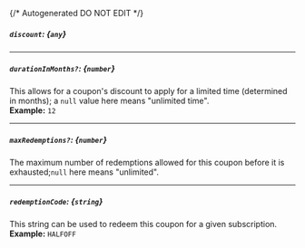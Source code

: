 {/* Autogenerated DO NOT EDIT  */}
##### `discount`: *{`any`}*

---
##### `durationInMonths?`: *{`number`}*
This allows for a coupon's discount to apply for a limited time (determined in months); a `null` value here means "unlimited time".
<br/>
**Example:** `12`

---
##### `maxRedemptions?`: *{`number`}*
The maximum number of redemptions allowed for this coupon before it is exhausted;`null` here means "unlimited".

---
##### `redemptionCode`: *{`string`}*
This string can be used to redeem this coupon for a given subscription.
<br/>
**Example:** `HALFOFF`


